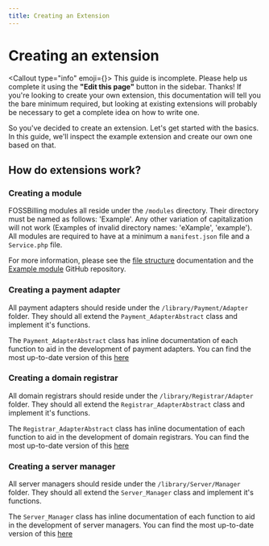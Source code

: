 ```yaml
---
title: Creating an Extension
---
```



# <FontAwesomeIcon icon={faCode} /> Creating an extension

<Callout type="info" emoji={<FontAwesomeIcon icon={faPersonDigging} />}>
    This guide is incomplete. Please help us complete it using the **"Edit this page"** button in the sidebar. Thanks!
    If you're looking to create your own extension, this documentation will tell you the bare minimum required, but looking at existing extensions will probably be necessary to get a complete idea on how to write one.
</Callout>

So you've decided to create an extension. Let's get started with the basics. In this guide, we'll inspect the example extension and create our own one based on that.

## How do extensions work?

### Creating a module

FOSSBilling modules all reside under the `/modules` directory. Their directory must be named as follows: 'Example'. Any other variation of capitalization will not work (Examples of invalid directory names: 'eXample', 'example').
All modules are required to have at a minimum a `manifest.json` file and a `Service.php` file.

For more information, please see the [file structure](https://fossbilling.org/docs/contribution-handbook/file-structure#modules) documentation and the [Example module](https://github.com/FOSSBilling/example-module) GitHub repository.

### Creating a payment adapter

All payment adapters should reside under the `/library/Payment/Adapter` folder. They should all extend the `Payment_AdapterAbstract` class and implement it's functions.

The `Payment_AdapterAbstract` class has inline documentation of each function to aid in the development of payment adapters. You can find the most up-to-date version of this [here](https://github.com/FOSSBilling/FOSSBilling/blob/main/src/library/Payment/AdapterAbstract.php)

### Creating a domain registrar

All domain registrars should reside under the `/library/Registrar/Adapter` folder. They should all extend the `Registrar_AdapterAbstract` class and implement it's functions.

The `Registrar_AdapterAbstract` class has inline documentation of each function to aid in the development of domain registrars. You can find the most up-to-date version of this [here](https://github.com/FOSSBilling/FOSSBilling/blob/main/src/library/Registrar/AdapterAbstract.php)

### Creating a server manager

All server managers should reside under the `/library/Server/Manager` folder. They should all extend the `Server_Manager` class and implement it's functions.

The `Server_Manager` class has inline documentation of each function to aid in the development of server managers. You can find the most up-to-date version of this [here](https://github.com/FOSSBilling/FOSSBilling/blob/main/src/library/Server/Manager.php)
